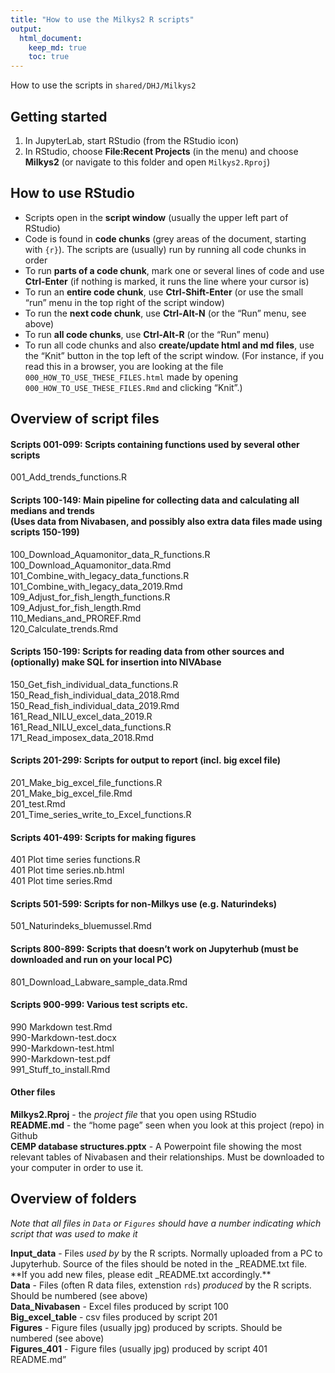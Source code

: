 ```yaml
---
title: "How to use the Milkys2 R scripts"
output: 
  html_document:
    keep_md: true
    toc: true
---
```


How to use the scripts in `shared/DHJ/Milkys2` 

## Getting started  
1. In JupyterLab, start RStudio (from the RStudio icon)  
2. In RStudio, choose **File:Recent Projects** (in the menu) and choose **Milkys2** (or navigate to this folder and open `Milkys2.Rproj`)   

## How to use RStudio  
- Scripts open in the **script window** (usually the upper left part of RStudio)  
- Code is found in **code chunks** (grey areas of the document, starting with `{r}`). The scripts are (usually) run by running all code chunks in order  
- To run **parts of a code chunk**, mark one or several lines of code and use **Ctrl-Enter** (if nothing is marked, it runs the line where your cursor is)  
- To run an **entire code chunk**, use **Ctrl-Shift-Enter** (or use the small "run" menu in the top right of the script window)  
- To run the **next code chunk**, use **Ctrl-Alt-N** (or the "Run" menu, see above)    
- To run **all code chunks**, use **Ctrl-Alt-R** (or the "Run" menu)    
- To run all code chunks and also **create/update html and md files**, use the "Knit" button in the top left of the script window. (For instance, if you read this in a browser, you are looking at the file `000_HOW_TO_USE_THESE_FILES.html` made by opening `000_HOW_TO_USE_THESE_FILES.Rmd` and clicking "Knit".)     
  
## Overview of script files  
#### Scripts 001-099: Scripts containing functions used by several other scripts    
001_Add_trends_functions.R                   
  
#### Scripts 100-149: Main pipeline for collecting data and calculating all medians and trends <br> (Uses data from Nivabasen, and possibly also extra data files made using scripts 150-199)   
100_Download_Aquamonitor_data_R_functions.R   
100_Download_Aquamonitor_data.Rmd            
101_Combine_with_legacy_data_functions.R     
101_Combine_with_legacy_data_2019.Rmd             
109_Adjust_for_fish_length_functions.R       
109_Adjust_for_fish_length.Rmd               
110_Medians_and_PROREF.Rmd                   
120_Calculate_trends.Rmd                    
  
#### Scripts 150-199: Scripts for reading data from other sources and (optionally) make SQL for insertion into NIVAbase  
150_Get_fish_individual_data_functions.R     
150_Read_fish_individual_data_2018.Rmd       
150_Read_fish_individual_data_2019.Rmd      
161_Read_NILU_excel_data_2019.R                   
161_Read_NILU_excel_data_functions.R              
171_Read_imposex_data_2018.Rmd                    
  
#### Scripts 201-299: Scripts for output to report (incl. big excel file)  
201_Make_big_excel_file_functions.R          
201_Make_big_excel_file.Rmd                  
201_test.Rmd                                 
201_Time_series_write_to_Excel_functions.R   
  
#### Scripts 401-499: Scripts for making figures 
401 Plot time series functions.R             
401 Plot time series.nb.html                 
401 Plot time series.Rmd                     
  
#### Scripts 501-599: Scripts for non-Milkys use (e.g. Naturindeks)   
501_Naturindeks_bluemussel.Rmd               
  
#### Scripts 800-899: Scripts that doesn't work on Jupyterhub (must be downloaded and run on your local PC)    
801_Download_Labware_sample_data.Rmd         
  
#### Scripts 900-999: Various test scripts etc.  
990 Markdown test.Rmd                        
990-Markdown-test.docx                       
990-Markdown-test.html                       
990-Markdown-test.pdf                        
991_Stuff_to_install.Rmd       

#### Other files  
**Milkys2.Rproj** - the *project file* that you open using RStudio                                
**README.md** - the "home page" seen when you look at this project (repo) in Github       
**CEMP database structures.pptx** - A Powerpoint file showing the most relevant tables of Nivabasen and their relationships. Must be downloaded to your computer in order to use it.      

## Overview of folders  
*Note that all files in `Data` or `Figures` should have a number indicating which script that was used to make it*                                     
  
**Input_data** - Files *used by* by the R scripts. Normally uploaded from a PC to Jupyterhub. Source of the files should be noted in the _README.txt file.  **If you add new files, please edit _README.txt accordingly.**                     
**Data** - Files (often R data files, extenstion `rds`) *produced* by the R scripts. Should be numbered (see above)               
**Data_Nivabasen** - Excel files produced by script 100                                 
**Big_excel_table** - csv files produced by script 201  
**Figures** - Figure files (usually jpg) produced by scripts. Should be numbered (see above)                                         
**Figures_401** - Figure files (usually jpg) produced by script 401
README.md"                


